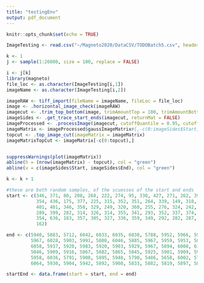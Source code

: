 ```yaml
---
title: "testingEnv"
output: pdf_document
---
```


```r
knitr::opts_chunk$set(echo = TRUE)
```

```r
ImageTesting <- read.csv("~/Magneto2020/DataCSV/TODOBatch5.csv", header = TRUE, stringsAsFactors = FALSE)
```
```r
k <- 1
j <- sample(1:26000, size = 100, replace = FALSE)

```

```r
i <- j[k]
library(magneto)
file_loc <- as.character(ImageTesting[i,1])
imageName <- as.character(ImageTesting[i,2])

imageRAW <- tiff_import(fileName = imageName, fileLoc = file_loc)
image <- .horizontal_image_check(imageRAW)
imagecut <- .trim_top_bottom(image, trimAmountTop = 100, trimAmountBottom = 50)
imageSides <- .get_trace_start_ends(imagecut, returnMat = FALSE)
imageProcessed <- .processImage(imagecut, cutoffQuantile = 0.95, cutoffProbability = 0.5)
imageMatrix <- imageProcessed$gaussImageMatrix#[,-c(0:imageSides$Start,imageSides$End:ncol(imageProcessed$gaussImageMatrix))]
topcut <- .top_image_cut(imageMatrix = imageMatrix)
imageMatrixTopCut <- imageMatrix[-c(0:topcut),]


suppressWarnings(plot(imageMatrix))
abline(h = (nrow(imageMatrix) - topcut), col = "green")
abline(v = c(imageSides$Start, imageSides$End), col = "green")
```
```r
k <- k + 1
```


```r
#these are both random samples, of the scuesses of the start and ends
start <- c(346, 371, 80, 208, 268, 222, 274, 95, 330, 427, 271, 262, 390, 352,
           354, 436, 175, 377, 225, 315, 352, 351, 264, 339, 149, 318, 327, 499,
           401, 401, 346, 358, 329, 249, 320, 360, 255, 276, 324, 242, 288, 197, 
           289, 399, 282, 314, 326, 314, 355, 341, 293, 352, 337, 374, 354, 414,
           354, 636, 183, 357, 305, 327, 336, 359, 349, 292, 282, 287, 256, 301, 
           162)

end <- c(5940, 5883, 5712, 6042, 6033, 6035, 6030, 5788, 5952, 5966, 5904, 5914,
         5967, 6028, 5903, 5991, 5808, 6046, 5885, 5967, 5959, 5953, 5881, 5943,
         6058, 5937, 5920, 5983, 5920, 5903, 5929, 5967, 5894, 6008, 6112, 5821,
         5046, 5909, 5916, 5867, 5882, 5865, 5845, 5925, 5901, 5909, 5901, 6059,
         5958, 6036, 5791, 5908, 5895, 5948, 5790, 5486, 5658, 6002, 5702, 5927, 
         6064, 5930, 5904, 5942, 5892, 5908, 5833, 5882, 5819, 5897, 5849)

startEnd <- data.frame(start = start, end = end)
```



